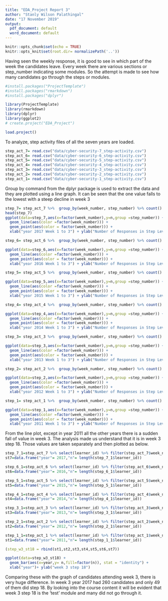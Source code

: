 ---
title: "EDA_Project Report 3"
author: "Stanly Wilson Palathingal"
date: "17 November 2019"
output:
  pdf_document: default
  word_document: default
---

```{r setup, include=FALSE}
knitr::opts_chunk$set(echo = TRUE)
knitr::opts_knit$set(root.dir= normalizePath('..'))
```

Having seen the weekly response, it is good to see in which part of the week the candidates leave. Every week there are various sections or step_number indicating some modules. So the attempt is made to see how many candidates go through the steps or modules.

```{r Installation of packages, message=FALSE}
#install.packages("ProjectTemplate")
#install.packages("rmarkdown")
#install.packages("dplyr")
```

```{r Load library and create the project, message=FALSE}
library(ProjectTemplate)
library(rmarkdown)
library(dplyr)
library(ggplot2)
# create.project("EDA_Project")
```

```{r Setting of working directory and load project,message=FALSE}
load.project()
```

To analyze, step activity files of all the seven years are loaded. 

```{r loading the step activity data set}
step_act_7= read.csv("data/cyber-security-7_step-activity.csv")
step_act_6= read.csv("data/cyber-security-6_step-activity.csv")
step_act_5= read.csv("data/cyber-security-5_step-activity.csv")
step_act_4= read.csv("data/cyber-security-4_step-activity.csv")
step_act_3= read.csv("data/cyber-security-3_step-activity.csv")
step_act_2= read.csv("data/cyber-security-2_step-activity.csv")
step_act_1= read.csv("data/cyber-security-1_step-activity.csv")
```

Group by command from the dplyr package is used to extract the data and they are plotted using a line graph. It can be seen that the one value falls to the lowest with a steep decline in week 3

```{r step_act_7,fig.height=4,fig.width=10}
step_7= step_act_7 %>%  group_by(week_number, step_number) %>% count()
head(step_7)
ggplot(data=step_7,aes(x=factor(week_number),y=n,group =step_number)) + 
  geom_line(aes(color =factor(week_number))) + 
  geom_point(aes(color = factor(week_number))) + 
  xlab("year 2017 Week 1 to 3") + ylab("Number of Responses in Step Levels")
```
```{r step_act_6,fig.height=4,fig.width=10}
step_6= step_act_6 %>%  group_by(week_number, step_number) %>% count()

ggplot(data=step_6,aes(x=factor(week_number),y=n,group =step_number)) + 
  geom_line(aes(color =factor(week_number))) + 
  geom_point(aes(color = factor(week_number))) + 
  xlab("year 2016 Week 1 to 3") + ylab("Number of Responses in Step Levels")
```

```{r step_act_5,fig.height=4,fig.width=10}
step_5= step_act_5 %>%  group_by(week_number, step_number) %>% count()

ggplot(data=step_5,aes(x=factor(week_number),y=n,group =step_number)) + 
  geom_line(aes(color =factor(week_number))) + 
  geom_point(aes(color = factor(week_number))) + 
  xlab("year 2015 Week 1 to 3") + ylab("Number of Responses in Step Levels")
```

```{r step_act_4,fig.height=4,fig.width=10}
step_4= step_act_4 %>%  group_by(week_number, step_number) %>% count()

ggplot(data=step_4,aes(x=factor(week_number),y=n,group =step_number)) + 
  geom_line(aes(color =factor(week_number))) + 
  geom_point(aes(color = factor(week_number))) + 
  xlab("year 2014 Week 1 to 3") + ylab("Number of Responses in Step Levels")
```

```{r step_act_3,fig.height=4,fig.width=10}
step_3= step_act_3 %>%  group_by(week_number, step_number) %>% count()

ggplot(data=step_3,aes(x=factor(week_number),y=n,group =step_number)) + 
  geom_line(aes(color =factor(week_number))) + 
  geom_point(aes(color = factor(week_number))) + 
  xlab("year 2013 Week 1 to 3") + ylab("Number of Responses in Step Levels")
```

```{r step_act_2,fig.height=4,fig.width=10}
step_2= step_act_2 %>%  group_by(week_number, step_number) %>% count()

ggplot(data=step_2,aes(x=factor(week_number),y=n,group =step_number)) + 
  geom_line(aes(color =factor(week_number))) + 
  geom_point(aes(color = factor(week_number))) + 
  xlab("year 2012 Week 1 to 3") + ylab("Number of Responses in Step Levels")
```

```{r step_act_1,fig.height=4,fig.width=10}
step_1= step_act_1 %>%  group_by(week_number, step_number) %>% count()

ggplot(data=step_1,aes(x=factor(week_number),y=n,group =step_number)) + 
  geom_line(aes(color =factor(week_number))) +
  geom_point(aes(color = factor(week_number))) +
  xlab("year 2011 Week 1 to 3") + ylab("Number of Responses in Step Levels")
```

From the line plot, except in year 2011 all the other years there is a sudden fall of value in week 3. The analysis made us understand that it is in week 3 step 18. Those values are taken separately and then plotted as below.

```{r}
step_7_1=step_act_7 %>% select(learner_id) %>% filter(step_act_7$week_number==3 & step_act_7$step_number==18)
st7=data.frame("year"= 2017,"n"= length(step_7_1$learner_id))

step_6_1=step_act_6 %>% select(learner_id) %>% filter(step_act_6$week_number==3 & step_act_6$step_number==18)
st6=data.frame("year"= 2016,"n"= length(step_6_1$learner_id))

step_5_1=step_act_5 %>% select(learner_id) %>% filter(step_act_5$week_number==3 & step_act_5$step_number==18)
st5=data.frame("year"= 2015,"n"= length(step_5_1$learner_id))

step_4_1=step_act_4 %>% select(learner_id) %>% filter(step_act_4$week_number==3 & step_act_4$step_number==18)
st4=data.frame("year"= 2014,"n"= length(step_4_1$learner_id))

step_3_1=step_act_3 %>% select(learner_id) %>% filter(step_act_3$week_number==3 & step_act_3$step_number==18)
st3=data.frame("year"= 2013,"n"= length(step_3_1$learner_id))

step_2_1=step_act_2 %>% select(learner_id) %>% filter(step_act_2$week_number==3 & step_act_2$step_number==18)
st2=data.frame("year"= 2012,"n"= length(step_2_1$learner_id))

step_1_1=step_act_1 %>% select(learner_id) %>% filter(step_act_1$week_number==3 & step_act_1$step_number==18)
st1=data.frame("year"= 2011,"n"= length(step_1_1$learner_id))

(step_w3_st18 = rbind(st1,st2,st3,st4,st5,st6,st7))

ggplot(data=step_w3_st18) + 
  geom_bar(aes(x=year,y= n,fill=factor(n)), stat = "identity") +
  xlab("year")+ ylab("week 3 step 18")

```

Comparing these with the graph of candidates attending week 3, there is very huge difference. In week 3 year 2017 had 260 candidates and only 49 of them did step 18. By looking into the course content it will be evident that week 3 step 18 is the 'test' module and many did not go through it.
